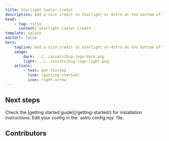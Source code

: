 ```yaml
---
title: Starlight Cooler Credit
description: Add a nice credit to Starlight or Astro at the bottom of Table of Contents.
head:
    - tag: title
      content: Starlight Cooler Credit
template: splash
editUrl: false
hero:
    tagline: Add a nice credit to Starlight or Astro at the bottom of Table of Contents.
    image:
        dark: ../../assets/big-logo-dark.png
        light: ../../assets/big-logo-light.png
    actions:
        - text: Get Started
          link: /getting-started/
          icon: right-arrow
---
```



## Next steps

<CardGrid stagger>
    <Card title="Install the plugin" icon="puzzle">
        Check the [getting started guide](/getting-started/) for installation instructions.
    </Card>
    <Card title="Configure the plugin" icon="setting">
        Edit your config in the `astro.config.mjs` file.
    </Card>
</CardGrid>


## Contributors

<ContributorList githubRepo="trueberryless-org/starlight-cooler-credit" />
